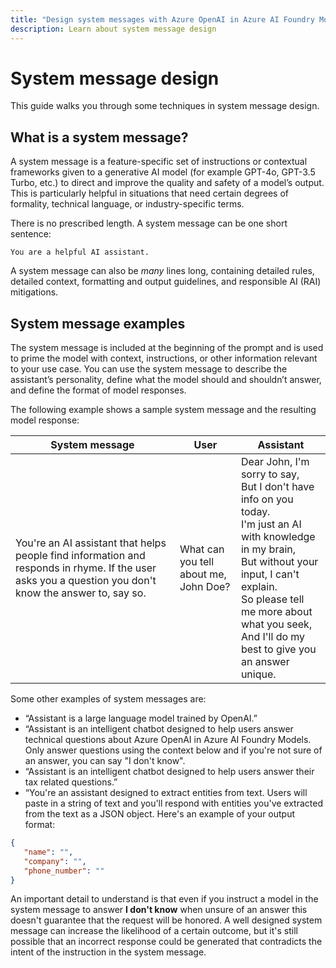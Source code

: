 ```yaml
---
title: "Design system messages with Azure OpenAI in Azure AI Foundry Models"
description: Learn about system message design
---
```


# System message design

This guide walks you through some techniques in system message design. 



## What is a system message?

A system message is a feature-specific set of instructions or contextual frameworks given to a generative AI model (for example GPT-4o, GPT-3.5 Turbo, etc.) to direct and improve the quality and safety of a model’s output. This is particularly helpful in situations that need certain degrees of formality, technical language, or industry-specific terms.  


There is no prescribed length. A system message can be one short sentence:  

```
You are a helpful AI assistant.
```

A system message can also be *many* lines long, containing detailed rules, detailed context, formatting and output guidelines, and responsible AI (RAI) mitigations.

## System message examples

The system message is included at the beginning of the prompt and is used to prime the model with context, instructions, or other information relevant to your use case. You can use the system message to describe the assistant’s personality, define what the model should and shouldn’t answer, and define the format of model responses.

The following example shows a sample system message and the resulting model response:

| System message |User     | Assistant  |
|----------------|---------|------------|
| You're an AI assistant that helps people find information and responds in rhyme. If the user asks you a question you don't know the answer to, say so. | What can you tell about me, John Doe? | Dear John, I'm sorry to say,<br/>But I don't have info on you today.<br/>I'm just an AI with knowledge in my brain,<br/>But without your input, I can't explain.<br/>So please tell me more about what you seek,<br/>And I'll do my best to give you an answer unique.|

Some other examples of system messages are:
-	“Assistant is a large language model trained by OpenAI.”
-	“Assistant is an intelligent chatbot designed to help users answer technical questions about Azure OpenAI in Azure AI Foundry Models. Only answer questions using the context below and if you're not sure of an answer, you can say "I don't know".
-	“Assistant is an intelligent chatbot designed to help users answer their tax related questions.”
-	“You're an assistant designed to extract entities from text. Users will paste in a string of text and you'll respond with entities you've extracted from the text as a JSON object. Here's an example of your output format:

```json
{  
   "name": "",
   "company": "",
   "phone_number": ""
}
```

An important detail to understand is that even if you instruct a model in the system message to answer **I don't know** when unsure of an answer this doesn't guarantee that the request will be honored. A well designed system message can increase the likelihood of a certain outcome, but it's still possible that an incorrect response could be generated that contradicts the intent of the instruction in the system message.


